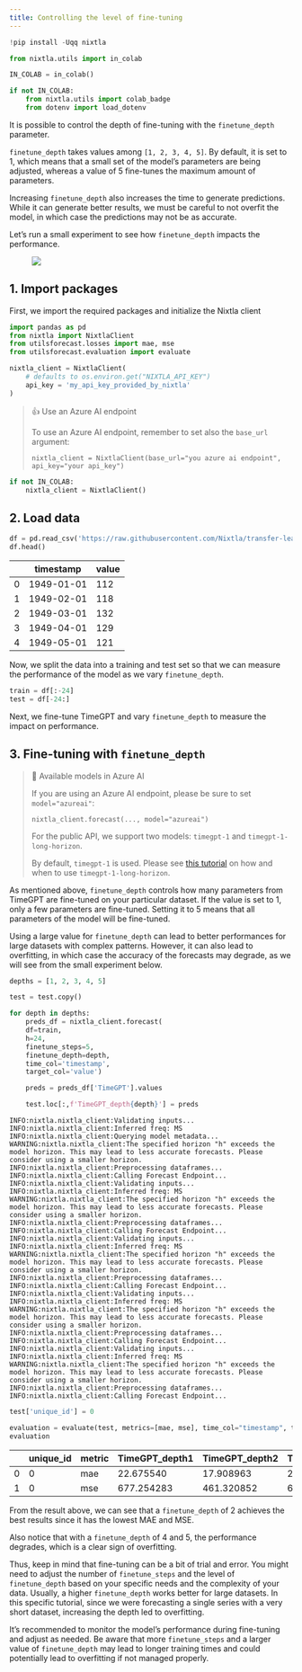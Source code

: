 ```yaml
---
title: Controlling the level of fine-tuning
---
```



```python
!pip install -Uqq nixtla
```



```python
from nixtla.utils import in_colab
```



```python
IN_COLAB = in_colab()
```



```python
if not IN_COLAB:
    from nixtla.utils import colab_badge
    from dotenv import load_dotenv
```


It is possible to control the depth of fine-tuning with the
`finetune_depth` parameter.

`finetune_depth` takes values among `[1, 2, 3, 4, 5]`. By default, it is
set to 1, which means that a small set of the model’s parameters are
being adjusted, whereas a value of 5 fine-tunes the maximum amount of
parameters.

Increasing `finetune_depth` also increases the time to generate
predictions. While it can generate better results, we must be careful to
not overfit the model, in which case the predictions may not be as
accurate.

Let’s run a small experiment to see how `finetune_depth` impacts the
performance.

<figure>
<a
href="https://colab.research.google.com/github/Nixtla/nixtla/blob/main/nbs/docs/tutorials/23_finetune_depth_finetuning.ipynb"><img
src="https://colab.research.google.com/assets/colab-badge.svg" /></a>
</figure>

## 1. Import packages

First, we import the required packages and initialize the Nixtla client

```python
import pandas as pd
from nixtla import NixtlaClient
from utilsforecast.losses import mae, mse
from utilsforecast.evaluation import evaluate
```


```python
nixtla_client = NixtlaClient(
    # defaults to os.environ.get("NIXTLA_API_KEY")
    api_key = 'my_api_key_provided_by_nixtla'
)
```

> 👍 Use an Azure AI endpoint
>
> To use an Azure AI endpoint, remember to set also the `base_url`
> argument:
>
> `nixtla_client = NixtlaClient(base_url="you azure ai endpoint", api_key="your api_key")`


```python
if not IN_COLAB:
    nixtla_client = NixtlaClient()
```


## 2. Load data

```python
df = pd.read_csv('https://raw.githubusercontent.com/Nixtla/transfer-learning-time-series/main/datasets/air_passengers.csv')
df.head()
```

|     | timestamp  | value |
|-----|------------|-------|
| 0   | 1949-01-01 | 112   |
| 1   | 1949-02-01 | 118   |
| 2   | 1949-03-01 | 132   |
| 3   | 1949-04-01 | 129   |
| 4   | 1949-05-01 | 121   |

Now, we split the data into a training and test set so that we can
measure the performance of the model as we vary `finetune_depth`.

```python
train = df[:-24]
test = df[-24:]
```

Next, we fine-tune TimeGPT and vary `finetune_depth` to measure the
impact on performance.

## 3. Fine-tuning with `finetune_depth`

> 📘 Available models in Azure AI
>
> If you are using an Azure AI endpoint, please be sure to set
> `model="azureai"`:
>
> `nixtla_client.forecast(..., model="azureai")`
>
> For the public API, we support two models: `timegpt-1` and
> `timegpt-1-long-horizon`.
>
> By default, `timegpt-1` is used. Please see [this
> tutorial](https://docs.nixtla.io/docs/tutorials-long_horizon_forecasting)
> on how and when to use `timegpt-1-long-horizon`.

As mentioned above, `finetune_depth` controls how many parameters from
TimeGPT are fine-tuned on your particular dataset. If the value is set
to 1, only a few parameters are fine-tuned. Setting it to 5 means that
all parameters of the model will be fine-tuned.

Using a large value for `finetune_depth` can lead to better performances
for large datasets with complex patterns. However, it can also lead to
overfitting, in which case the accuracy of the forecasts may degrade, as
we will see from the small experiment below.

```python
depths = [1, 2, 3, 4, 5]

test = test.copy()

for depth in depths:
    preds_df = nixtla_client.forecast(
    df=train, 
    h=24, 
    finetune_steps=5,
    finetune_depth=depth,
    time_col='timestamp', 
    target_col='value')

    preds = preds_df['TimeGPT'].values

    test.loc[:,f'TimeGPT_depth{depth}'] = preds
```

``` text
INFO:nixtla.nixtla_client:Validating inputs...
INFO:nixtla.nixtla_client:Inferred freq: MS
INFO:nixtla.nixtla_client:Querying model metadata...
WARNING:nixtla.nixtla_client:The specified horizon "h" exceeds the model horizon. This may lead to less accurate forecasts. Please consider using a smaller horizon.
INFO:nixtla.nixtla_client:Preprocessing dataframes...
INFO:nixtla.nixtla_client:Calling Forecast Endpoint...
INFO:nixtla.nixtla_client:Validating inputs...
INFO:nixtla.nixtla_client:Inferred freq: MS
WARNING:nixtla.nixtla_client:The specified horizon "h" exceeds the model horizon. This may lead to less accurate forecasts. Please consider using a smaller horizon.
INFO:nixtla.nixtla_client:Preprocessing dataframes...
INFO:nixtla.nixtla_client:Calling Forecast Endpoint...
INFO:nixtla.nixtla_client:Validating inputs...
INFO:nixtla.nixtla_client:Inferred freq: MS
WARNING:nixtla.nixtla_client:The specified horizon "h" exceeds the model horizon. This may lead to less accurate forecasts. Please consider using a smaller horizon.
INFO:nixtla.nixtla_client:Preprocessing dataframes...
INFO:nixtla.nixtla_client:Calling Forecast Endpoint...
INFO:nixtla.nixtla_client:Validating inputs...
INFO:nixtla.nixtla_client:Inferred freq: MS
WARNING:nixtla.nixtla_client:The specified horizon "h" exceeds the model horizon. This may lead to less accurate forecasts. Please consider using a smaller horizon.
INFO:nixtla.nixtla_client:Preprocessing dataframes...
INFO:nixtla.nixtla_client:Calling Forecast Endpoint...
INFO:nixtla.nixtla_client:Validating inputs...
INFO:nixtla.nixtla_client:Inferred freq: MS
WARNING:nixtla.nixtla_client:The specified horizon "h" exceeds the model horizon. This may lead to less accurate forecasts. Please consider using a smaller horizon.
INFO:nixtla.nixtla_client:Preprocessing dataframes...
INFO:nixtla.nixtla_client:Calling Forecast Endpoint...
```

```python
test['unique_id'] = 0

evaluation = evaluate(test, metrics=[mae, mse], time_col="timestamp", target_col="value")
evaluation
```

|     | unique_id | metric | TimeGPT_depth1 | TimeGPT_depth2 | TimeGPT_depth3 | TimeGPT_depth4 | TimeGPT_depth5 |
|-----|-----------|--------|----------------|----------------|----------------|----------------|----------------|
| 0   | 0         | mae    | 22.675540      | 17.908963      | 21.318518      | 24.745096      | 28.734302      |
| 1   | 0         | mse    | 677.254283     | 461.320852     | 676.202126     | 991.835359     | 1119.722602    |

From the result above, we can see that a `finetune_depth` of 2 achieves
the best results since it has the lowest MAE and MSE.

Also notice that with a `finetune_depth` of 4 and 5, the performance
degrades, which is a clear sign of overfitting.

Thus, keep in mind that fine-tuning can be a bit of trial and error. You
might need to adjust the number of `finetune_steps` and the level of
`finetune_depth` based on your specific needs and the complexity of your
data. Usually, a higher `finetune_depth` works better for large
datasets. In this specific tutorial, since we were forecasting a single
series with a very short dataset, increasing the depth led to
overfitting.

It’s recommended to monitor the model’s performance during fine-tuning
and adjust as needed. Be aware that more `finetune_steps` and a larger
value of `finetune_depth` may lead to longer training times and could
potentially lead to overfitting if not managed properly.

